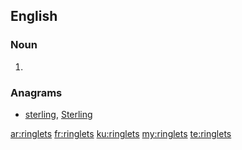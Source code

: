 ==English==

===Noun===
{{head|en|noun plural form}}

# {{plural of|ringlet|lang=en}}

===Anagrams===
* [[sterling#English|sterling]], [[Sterling#English|Sterling]]

[[ar:ringlets]]
[[fr:ringlets]]
[[ku:ringlets]]
[[my:ringlets]]
[[te:ringlets]]